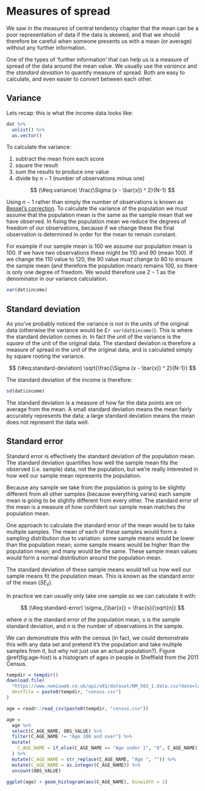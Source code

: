 # Measures of spread

We saw in the measures of central tendency chapter that the mean can be a poor representation of data if the data is skewed, and that we should therefore be careful when someone presents us with a mean (or average) without any further information.

One of the types of 'further information' that can help us is a measure of spread of the data around the mean value.
We usually use the *variance* and the *standard deviation* to quantify measure of spread.
Both are easy to calculate, and even easier to convert between each other.


## Variance

Lets recap: this is what the income data looks like:

```r
dat %>% 
  unlist() %>% 
  as.vector()
```

To calculate the variance:

1. subtract the mean from each score
1. square the result
1. sum the results to produce one value
1. divide by $n - 1$ (number of observations minus one)

$$
(\#eq:variance)
\frac{\Sigma (x - \bar{x}) ^ 2}{N-1}
$$

Using $n - 1$ rather than simply the number of observations is known as [Bessel's correction](https://en.wikipedia.org/wiki/Bessel%27s_correction).
To calculate the variance of the population we must assume that the population mean is the same as the sample mean that we have observed.
In fixing the population mean we reduce the degrees of freedom of our observations, because if we change these the final observation is determined in order for the mean to remain constant.

For example if our sample mean is 100 we assume our population mean is 100.
If we have two observations these might be 110 and 90 (mean 100).
If we change the 110 value to 120, the 90 value *must* change to 80 to ensure the sample mean (and therefore the population mean) remains 100, so there is only one degree of freedom.
We would therefore use $2 - 1$ as the denominator in our variance calculation.

```r
var(dat$income)
```


## Standard deviation

As you've probably noticed the variance is not in the units of the original data (otherwise the variance would be £`r var(dat$income)`).
This is where the standard deviation comes in.
In fact the unit of the variance is the *square* of the unit of the original data.
The standard deviation is therefore a measure of spread in the unit of the original data, and is calculated simply by square rooting the variance.

$$
(\#eq:standard-deviation)
\sqrt{\frac{\Sigma (x - \bar{x}) ^ 2}{N-1}}
$$

The standard deviation of the income is therefore:

```r
sd(dat$income)
```

The standard deviation is a measure of how far the data points are on average from the mean.
A small standard deviation means the mean fairly accurately represents the data; a large standard deviation means the mean does not represent the data well.


## Standard error

Standard error is effectively the standard deviation of the population mean.
The standard deviation quantifies how well the sample mean fits the observed (i.e. sample) data, not the population, but we're really interested in how well our sample mean represents the population.

Because any sample we take from the population is going to be slightly different from all other samples (because everything varies) each sample mean is going to be slightly different from every other.
The standard error of the mean is a measure of how confident our sample mean matches the population mean.

One approach to calculate the standard error of the mean would be to take multiple samples.
The mean of each of these samples would form a sampling distribution due to variation: some sample means would be lower than the population mean; some sample means would be higher than the population mean; and many would be the same.
These sample mean values would form a normal distribution around the population mean.

The standard deviation of these sample means would tell us how well our sample means fit the population mean.
This is known as the standard error of the mean ($SE_{\bar{x}}$).

In practice we can usually only take one sample so we can calculate it with:

$$
(\#eq:standard-error)
\sigma_{\bar{x}} = \frac{s}{\sqrt{n}}
$$

where $\sigma$ is the standard error of the population mean, $s$ is the sample standard deviation, and $n$ is the number of observations in the sample.

We can demonstrate this with the census (in fact, we could demonstrate this with any data set and pretend it's the population and take multiple samples from it, but why not just use an actual population?).
Figure \@ref(fig:age-hist) is a histogram of ages in people in Sheffield from the 2011 Census.

```r
tempdir = tempdir()
download.file(
  "https://www.nomisweb.co.uk/api/v01/dataset/NM_503_1.data.csv?date=latest&geography=1946157123&rural_urban=0&c_age=1...101&measures=20100&signature=NPK-0c73734c0f725c979cee3a:0xa9b892a105be9e9449cdb6c88bdac678e12b229e",
  destfile = paste0(tempdir, "census.csv")
)

age = readr::read_csv(paste0(tempdir, "census.csv"))

age =
  age %>% 
  select(C_AGE_NAME, OBS_VALUE) %>% 
  filter(C_AGE_NAME != "Age 100 and over") %>% 
  mutate(
    C_AGE_NAME = if_else(C_AGE_NAME == "Age under 1", "0", C_AGE_NAME)
  ) %>% 
  mutate(C_AGE_NAME = str_replace(C_AGE_NAME, "Age ", "")) %>% 
  mutate(C_AGE_NAME = as.integer(C_AGE_NAME)) %>% 
  uncount(OBS_VALUE)
```

```r
ggplot(age) + geom_histogram(aes(C_AGE_NAME), binwidth = 1)
```
